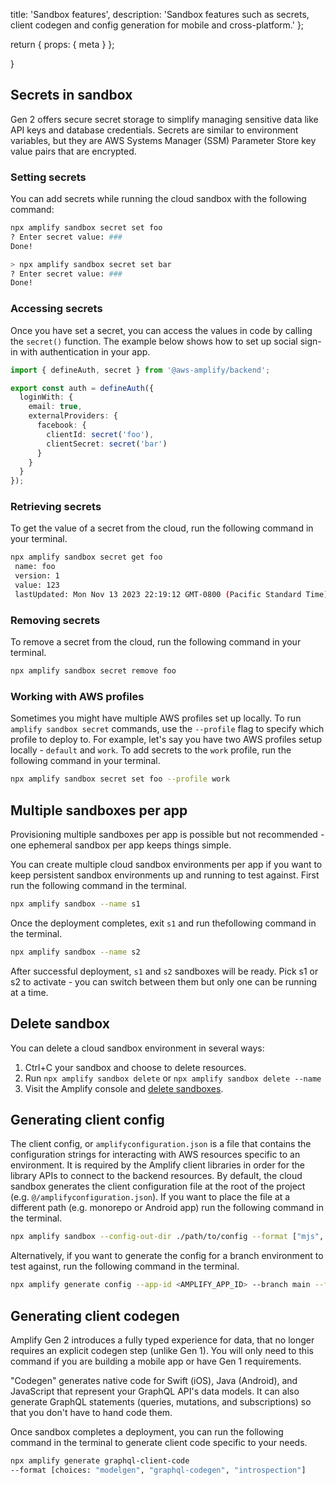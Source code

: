   title: 'Sandbox features',
  description:
    'Sandbox features such as secrets, client codegen and config generation for mobile and cross-platform.'
};

  return {
    props: {
      meta
    }
  };

}

## Secrets in sandbox

Gen 2 offers secure secret storage to simplify managing sensitive data like API keys and database credentials. Secrets are similar to environment variables, but they are AWS Systems Manager (SSM) Parameter Store key value pairs that are encrypted.

### Setting secrets

You can add secrets while running the cloud sandbox with the following command:

```bash
npx amplify sandbox secret set foo
? Enter secret value: ###
Done!

> npx amplify sandbox secret set bar
? Enter secret value: ###
Done!
```

### Accessing secrets

Once you have set a secret, you can access the values in code by calling the `secret()` function. The example below shows how to set up social sign-in with authentication in your app.

```ts
import { defineAuth, secret } from '@aws-amplify/backend';

export const auth = defineAuth({
  loginWith: {
    email: true,
    externalProviders: {
      facebook: {
        clientId: secret('foo'),
        clientSecret: secret('bar')
      }
    }
  }
});
```

### Retrieving secrets

To get the value of a secret from the cloud, run the following command in your terminal.

```bash
npx amplify sandbox secret get foo
 name: foo
 version: 1
 value: 123
 lastUpdated: Mon Nov 13 2023 22:19:12 GMT-0800 (Pacific Standard Time)
```

### Removing secrets

To remove a secret from the cloud, run the following command in your terminal.

```bash
npx amplify sandbox secret remove foo
```

### Working with AWS profiles

Sometimes you might have multiple AWS profiles set up locally. To run `amplify sandbox secret` commands, use the `--profile` flag to specify which profile to deploy to. For example, let's say you have two AWS profiles setup locally - `default` and `work`. To add secrets to the `work` profile, run the following command in your terminal.

```bash
npx amplify sandbox secret set foo --profile work
```

## Multiple sandboxes per app

<Callout info>
  Provisioning multiple sandboxes per app is possible but not recommended - one
  ephemeral sandbox per app keeps things simple.
</Callout>

You can create multiple cloud sandbox environments per app if you want to keep persistent sandbox environments up and running to test against. First run the following command in the terminal.

```bash
npx amplify sandbox --name s1
```

Once the deployment completes, exit `s1` and run thefollowing command in the terminal.

```bash
npx amplify sandbox --name s2
```

After successful deployment, `s1` and `s2` sandboxes will be ready. Pick s1 or s2 to activate - you can switch between them but only one can be running at a time.

## Delete sandbox

You can delete a cloud sandbox environment in several ways:

1. Ctrl+C your sandbox and choose to delete resources.
1. Run `npx amplify sandbox delete` or `npx amplify sandbox delete --name`
1. Visit the Amplify console and [delete sandboxes](/gen2/deploy-and-host/sandbox-environments/setup/).

## Generating client config

The client config, or `amplifyconfiguration.json` is a file that contains the configuration strings for interacting with AWS resources specific to an environment. It is required by the Amplify client libraries in order for the library APIs to connect to the backend resources. By default, the cloud sandbox generates the client configuration file at the root of the project (e.g. `@/amplifyconfiguration.json`). If you want to place the file at a different path (e.g. monorepo or Android app) run the following command in the terminal.

```bash
npx amplify sandbox --config-out-dir ./path/to/config --format ["mjs", "json", "json-mobile", "ts", "dart"]
```

Alternatively, if you want to generate the config for a branch environment to test against, run the following command in the terminal.

```bash
npx amplify generate config --app-id <AMPLIFY_APP_ID> --branch main --format ["mjs", "json", "json-mobile", "ts", "dart"] out-dir ./path/to/config
```

## Generating client codegen

<Callout info>
  Amplify Gen 2 introduces a fully typed experience for data, that no longer
  requires an explicit codegen step (unlike Gen 1). You will only need to this
  command if you are building a mobile app or have Gen 1 requirements.
</Callout>

"Codegen" generates native code for Swift (iOS), Java (Android), and JavaScript that represent your GraphQL API's data models. It can also generate GraphQL statements (queries, mutations, and subscriptions) so that you don't have to hand code them.

Once sandbox completes a deployment, you can run the following command in the terminal to generate client code specific to your needs.

```bash
npx amplify generate graphql-client-code
--format [choices: "modelgen", "graphql-codegen", "introspection"]
```

